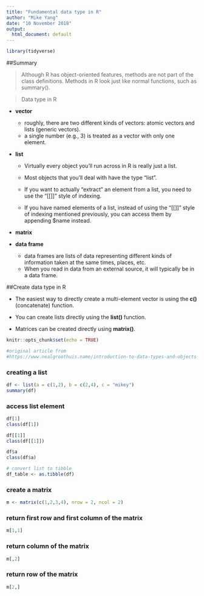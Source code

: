 ---
title: "Fundamental data type in R"
author: "Mike Yang"
date: "10 November 2018"
output:
  html_document: default
---
```{r message=FALSE}
library(tidyverse)
```

##Summary

> Although R has object-oriented features, methods are not part of the class definitions. Methods in R look just like normal functions, such as summary().

> Data type in R

* __vector__
    + roughly, there are two different kinds of vectors: atomic vectors and lists (generic vectors).
    + a single number (e.g., 3) is treated as a vector with only one element.
  
* __list__
    + Virtually every object you'll run across in R is really just a list.
  
    + Most objects that you'll deal with have the type "list".
  
    + If you want to actually "extract" an element from a list, you need to use the "[[]]" style of indexing.
  
    + If you have named elements of a list, instead of using the "[[]]" style of indexing mentioned previously, you can access them by appending $name instead. 

* __matrix__ 

* __data frame__
    + data frames are lists of data representing different kinds of information taken at the same times, places, etc. 
    + When you read in data from an external source, it will typically be in a data frame.

##Create data type in R

* The easiest way to directly create a multi-element vector is using the __c()__ (concatenate) function.

* You can create lists directly using the __list()__ function.

* Matrices can be created directly using __matrix()__.

```{r setup, include=FALSE}
knitr::opts_chunk$set(echo = TRUE)

#original article from 
#https://www.nealgroothuis.name/introduction-to-data-types-and-objects-in-r/
```


### creating a list
```{r}
df <- list(a = c(1,2), b = c(2,4), c = "mikey")
summary(df)
```

### access list element
```{r}
df[1]
class(df[1])
```

```{r}
df[[1]]
class(df[[1]])
```

```{r}
df$a
class(df$a)
```

```{r}
# convert list to tibble
df_table <- as.tibble(df)
```

### create a matrix
```{r}
m <- matrix(c(1,2,3,4), nrow = 2, ncol = 2)
```

### return first row and first column of the matrix
```{r}
m[1,1]
```

### return column of the matrix
```{r}
m[,2]
```

### return row of the matrix
```{r}
m[2,]
```